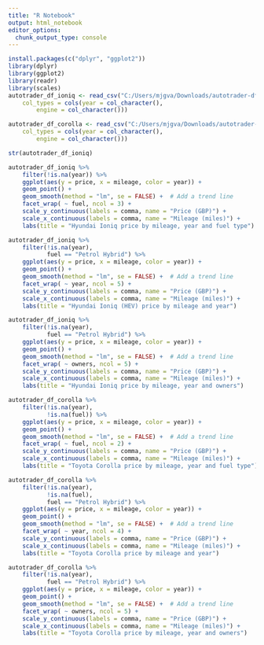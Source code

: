 ---
title: "R Notebook"
output: html_notebook
editor_options: 
  chunk_output_type: console
---

```{r}
install.packages(c("dplyr", "ggplot2"))
library(dplyr)
library(ggplot2)
library(readr)
library(scales)
autotrader_df_ioniq <- read_csv("C:/Users/mjgva/Downloads/autotrader-df-ioniq.csv", 
    col_types = cols(year = col_character(), 
        engine = col_character()))

autotrader_df_corolla <- read_csv("C:/Users/mjgva/Downloads/autotrader-df-corolla.csv", 
    col_types = cols(year = col_character(), 
        engine = col_character()))


```

```{r}

str(autotrader_df_ioniq)

autotrader_df_ioniq %>%
    filter(!is.na(year)) %>% 
    ggplot(aes(y = price, x = mileage, color = year)) +
    geom_point() +
    geom_smooth(method = "lm", se = FALSE) +  # Add a trend line
    facet_wrap( ~ fuel, ncol = 3) +
    scale_y_continuous(labels = comma, name = "Price (GBP)") +
    scale_x_continuous(labels = comma, name = "Mileage (miles)") +
    labs(title = "Hyundai Ioniq price by mileage, year and fuel type")

autotrader_df_ioniq %>%
    filter(!is.na(year),
           fuel == "Petrol Hybrid") %>% 
    ggplot(aes(y = price, x = mileage, color = year)) +
    geom_point() +
    geom_smooth(method = "lm", se = FALSE) +  # Add a trend line
    facet_wrap( ~ year, ncol = 5) +
    scale_y_continuous(labels = comma, name = "Price (GBP)") +
    scale_x_continuous(labels = comma, name = "Mileage (miles)") +
    labs(title = "Hyundai Ioniq (HEV) price by mileage and year")

autotrader_df_ioniq %>%
    filter(!is.na(year),
           fuel == "Petrol Hybrid") %>%
    ggplot(aes(y = price, x = mileage, color = year)) +
    geom_point() +
    geom_smooth(method = "lm", se = FALSE) +  # Add a trend line
    facet_wrap( ~ owners, ncol = 5) +
    scale_y_continuous(labels = comma, name = "Price (GBP)") +
    scale_x_continuous(labels = comma, name = "Mileage (miles)") +
    labs(title = "Hyundai Ioniq price by mileage, year and owners")
```

```{r}
autotrader_df_corolla %>%
    filter(!is.na(year),
           !is.na(fuel)) %>% 
    ggplot(aes(y = price, x = mileage, color = year)) +
    geom_point() +
    geom_smooth(method = "lm", se = FALSE) +  # Add a trend line
    facet_wrap( ~ fuel, ncol = 2) +
    scale_y_continuous(labels = comma, name = "Price (GBP)") +
    scale_x_continuous(labels = comma, name = "Mileage (miles)") +
    labs(title = "Toyota Corolla price by mileage, year and fuel type")

autotrader_df_corolla %>%
    filter(!is.na(year),
           !is.na(fuel),
           fuel == "Petrol Hybrid") %>%
    ggplot(aes(y = price, x = mileage, color = year)) +
    geom_point() +
    geom_smooth(method = "lm", se = FALSE) +  # Add a trend line
    facet_wrap( ~ year, ncol = 4) +
    scale_y_continuous(labels = comma, name = "Price (GBP)") +
    scale_x_continuous(labels = comma, name = "Mileage (miles)") +
    labs(title = "Toyota Corolla price by mileage and year")

autotrader_df_corolla %>%
    filter(!is.na(year),
           fuel == "Petrol Hybrid") %>%
    ggplot(aes(y = price, x = mileage, color = year)) +
    geom_point() +
    geom_smooth(method = "lm", se = FALSE) +  # Add a trend line
    facet_wrap( ~ owners, ncol = 5) +
    scale_y_continuous(labels = comma, name = "Price (GBP)") +
    scale_x_continuous(labels = comma, name = "Mileage (miles)") +
    labs(title = "Toyota Corolla price by mileage, year and owners")
```

